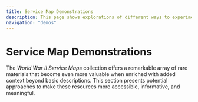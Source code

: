 ```yaml
---
title: Service Map Demonstrations
description: This page shows explorations of different ways to experiment with works in the collection.
navigation: "demos"
---
```


# Service Map Demonstrations

The *World War II Service Maps* collection offers a remarkable array of rare materials that become even more valuable
when enriched with added context beyond basic descriptions. This section presents potential approaches to make these
resources more accessible, informative, and meaningful.

